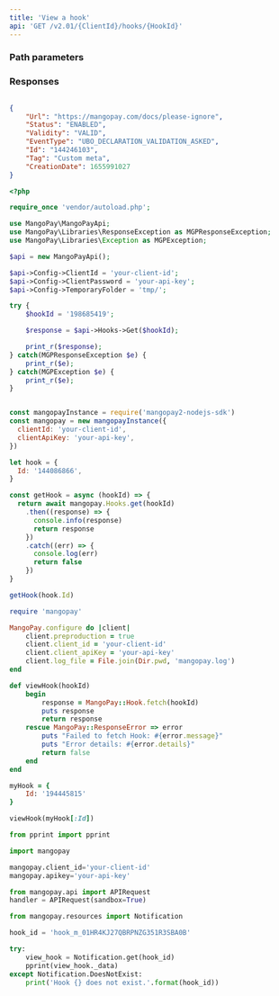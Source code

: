 ```yaml
---
title: 'View a hook'  
api: 'GET /v2.01/{ClientId}/hooks/{HookId}'  
---
```


  

### Path parameters  

<HookId />  

### Responses  

<AccordionGroup><Accordion title="200">  

<UrlResponse />  

<Status7Response />  

<Validity1Response />  

<EventTypeResponse />  

<IdResponse />  

<Tag2Response />  

<CreationDateResponse /></Accordion></AccordionGroup>  

<ResponseExample>  

```json 200  

{
    "Url": "https://mangopay.com/docs/please-ignore",
    "Status": "ENABLED",
    "Validity": "VALID",
    "EventType": "UBO_DECLARATION_VALIDATION_ASKED",
    "Id": "144246103",
    "Tag": "Custom meta",
    "CreationDate": 1655991027
}  
 ```  

</ResponseExample>  

<RequestExample>  
  
```php PHP  
<?php 

require_once 'vendor/autoload.php';

use MangoPay\MangoPayApi;
use MangoPay\Libraries\ResponseException as MGPResponseException;
use MangoPay\Libraries\Exception as MGPException;

$api = new MangoPayApi();

$api->Config->ClientId = 'your-client-id';
$api->Config->ClientPassword = 'your-api-key';
$api->Config->TemporaryFolder = 'tmp/';

try {
    $hookId = '198685419';

    $response = $api->Hooks->Get($hookId);

    print_r($response);
} catch(MGPResponseException $e) {
    print_r($e);
} catch(MGPException $e) {
    print_r($e);
}  
```  

  
```javascript NodeJS  

const mangopayInstance = require('mangopay2-nodejs-sdk')
const mangopay = new mangopayInstance({
  clientId: 'your-client-id',
  clientApiKey: 'your-api-key',
})

let hook = {
  Id: '144086866',
}

const getHook = async (hookId) => {
  return await mangopay.Hooks.get(hookId)
    .then((response) => {
      console.info(response)
      return response
    })
    .catch((err) => {
      console.log(err)
      return false
    })
}

getHook(hook.Id)  
```  

  
```ruby Ruby  
require 'mangopay'

MangoPay.configure do |client|
    client.preproduction = true
    client.client_id = 'your-client-id'
    client.client_apiKey = 'your-api-key'
    client.log_file = File.join(Dir.pwd, 'mangopay.log')
end

def viewHook(hookId)
    begin
        response = MangoPay::Hook.fetch(hookId)
        puts response
        return response
    rescue MangoPay::ResponseError => error
        puts "Failed to fetch Hook: #{error.message}"
        puts "Error details: #{error.details}"
        return false
    end
end

myHook = {
    Id: '194445815'
}

viewHook(myHook[:Id])  
```  

  
```python Python  
from pprint import pprint

import mangopay

mangopay.client_id='your-client-id'
mangopay.apikey='your-api-key'

from mangopay.api import APIRequest
handler = APIRequest(sandbox=True)

from mangopay.resources import Notification

hook_id = 'hook_m_01HR4KJ27QBRPNZG351R3SBA0B'

try:
    view_hook = Notification.get(hook_id)
    pprint(view_hook._data)
except Notification.DoesNotExist:
    print('Hook {} does not exist.'.format(hook_id))  
```  

  
</RequestExample>